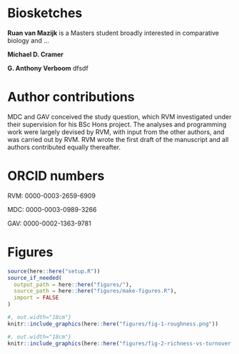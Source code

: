 # Biosketches

**Ruan van Mazijk** is a Masters student broadly interested in comparative biology and ...<!--TODO: finish-->

**Michael D. Cramer** <!--TODO-->

**G. Anthony Verboom** <!--TODO-->dfsdf

# Author contributions

MDC and GAV conceived the study question, which RVM investigated under their supervision for his BSc Hons project. The analyses and programming work were largely devised by RVM, with input from the other authors, and was carried out by RVM. RVM wrote the first draft of the manuscript and all authors contributed equally thereafter.

# ORCID numbers

RVM: 0000-0003-2659-6909

MDC: 0000-0003-0989-3266

GAV: 0000-0002-1363-9781<!--?-->

# Figures

```r
source(here::here("setup.R"))
source_if_needed(
  output_path = here::here("figures/"),
  source_path = here::here("figures/make-figures.R"),
  import = FALSE
)
```

<!--
Use echo=FALSE explicitly in chunks below.
Avoids missing "Shaded" environment in LaTeX fragment.
-->

```r
#, out.width="18cm"}
knitr::include_graphics(here::here("figures/fig-1-roughness.png"))
```

```r
#, out.width="18cm"}
knitr::include_graphics(here::here("figures/fig-2-richness-vs-turnover.png"), dpi = 100)
```
